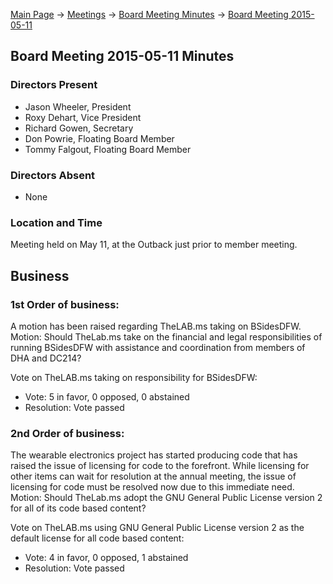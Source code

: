 [[Main Page]] -> [[Meetings]] -> [[Board Meeting Minutes]] -> [[Board Meeting 2015-05-11]]

==Board Meeting 2015-05-11 Minutes==

===Directors Present===
* Jason Wheeler, President
* Roxy Dehart, Vice President
* Richard Gowen, Secretary
* Don Powrie, Floating Board Member
* Tommy Falgout, Floating Board Member

===Directors Absent===
* None

===Location and Time===
Meeting held on May 11, at the Outback just prior to member meeting.

==Business==

===1st Order of business:===

A motion has been raised regarding TheLAB.ms taking on BSidesDFW.  Motion: Should TheLab.ms take on the financial and legal responsibilities of running BSidesDFW with assistance and coordination from members of DHA and DC214?  

Vote on TheLAB.ms taking on responsibility for BSidesDFW:
* Vote: 5 in favor, 0 opposed, 0 abstained
* Resolution: Vote passed 

===2nd Order of business:===

The wearable electronics project has started producing code that has raised the issue of licensing for code to the forefront.  While licensing for other items can wait for resolution at the annual meeting, the issue of licensing for code must be resolved now due to this immediate need.  Motion: Should TheLab.ms adopt the GNU General Public License version 2 for all of its code based content?

Vote on TheLAB.ms using GNU General Public License version 2 as the default license for all code based content:
* Vote: 4 in favor, 0 opposed, 1 abstained
* Resolution: Vote passed

